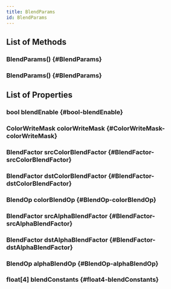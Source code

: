 ```yaml
---
title: BlendParams
id: BlendParams
---
```


## List of Methods

### BlendParams() {#BlendParams}

### BlendParams() {#BlendParams}

## List of Properties

### bool blendEnable {#bool-blendEnable}

### ColorWriteMask colorWriteMask {#ColorWriteMask-colorWriteMask}

### BlendFactor srcColorBlendFactor {#BlendFactor-srcColorBlendFactor}

### BlendFactor dstColorBlendFactor {#BlendFactor-dstColorBlendFactor}

### BlendOp colorBlendOp {#BlendOp-colorBlendOp}

### BlendFactor srcAlphaBlendFactor {#BlendFactor-srcAlphaBlendFactor}

### BlendFactor dstAlphaBlendFactor {#BlendFactor-dstAlphaBlendFactor}

### BlendOp alphaBlendOp {#BlendOp-alphaBlendOp}

### float[4] blendConstants {#float4-blendConstants}

